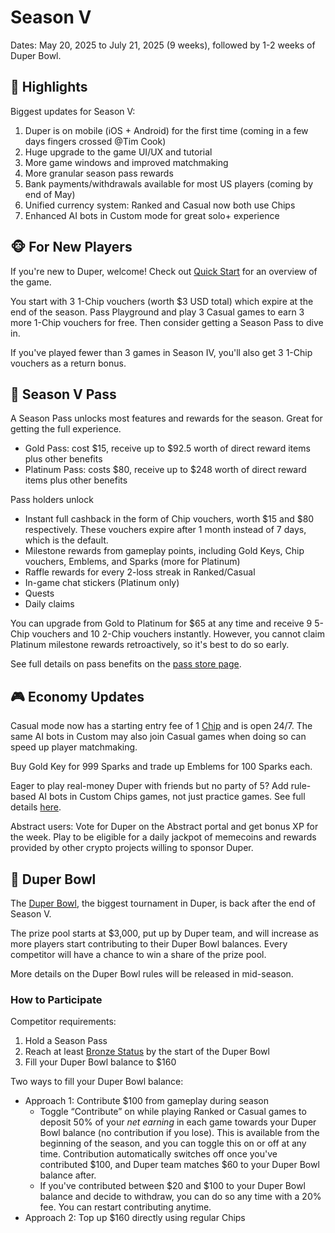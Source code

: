 # Season V

Dates: May 20, 2025 to July 21, 2025 (9 weeks), followed by 1-2 weeks of Duper Bowl.

## 🎉 Highlights

Biggest updates for Season V:

1. Duper is on mobile (iOS + Android) for the first time (coming in a few days fingers crossed @Tim Cook)
2. Huge upgrade to the game UI/UX and tutorial
3. More game windows and improved matchmaking
4. More granular season pass rewards
5. Bank payments/withdrawals available for most US players (coming by end of May)
6. Unified currency system: Ranked and Casual now both use Chips
7. Enhanced AI bots in Custom mode for great solo+ experience

## 🐵 For New Players

If you're new to Duper, welcome! Check out [Quick Start](.) for an overview of the game.

You start with 3 1-Chip vouchers (worth \$3 USD total) which expire at the end of the season. Pass Playground and play 3 Casual games to earn 3 more 1-Chip vouchers for free. Then consider getting a Season Pass to dive in.

If you've played fewer than 3 games in Season IV, you'll also get 3 1-Chip vouchers as a return bonus.

## 🎫 Season V Pass

A Season Pass unlocks most features and rewards for the season. Great for getting the full experience.

- Gold Pass: cost \$15, receive up to \$92.5 worth of direct reward items plus other benefits
- Platinum Pass: costs \$80, receive up to \$248 worth of direct reward items plus other benefits

Pass holders unlock

- Instant full cashback in the form of Chip vouchers, worth \$15 and \$80 respectively. These vouchers expire after 1 month instead of 7 days, which is the default.
- Milestone rewards from gameplay points, including Gold Keys, Chip vouchers, Emblems, and Sparks (more for Platinum)
- Raffle rewards for every 2-loss streak in Ranked/Casual
- In-game chat stickers (Platinum only)
- Quests
- Daily claims

You can upgrade from Gold to Platinum for \$65 at any time and receive 9 5-Chip vouchers and 10 2-Chip vouchers instantly. However, you cannot claim Platinum milestone rewards retroactively, so it's best to do so early.

See full details on pass benefits on the [pass store page](https://www.duper.gg/store?id=season-pass).

## 🎮 Economy Updates

Casual mode now has a starting entry fee of 1 [Chip](assets/currencies#chips) and is open 24/7. The same AI bots in Custom may also join Casual games when doing so can speed up player matchmaking.

Buy Gold Key for 999 Sparks and trade up Emblems for 100 Sparks each.

Eager to play real-money Duper with friends but no party of 5? Add rule-based AI bots in Custom Chips games, not just practice games. See full details [here](/modes#custom).

Abstract users: Vote for Duper on the Abstract portal and get bonus XP for the week. Play to be eligible for a daily jackpot of memecoins and rewards provided by other crypto projects willing to sponsor Duper.

## 🥣 Duper Bowl

The [Duper Bowl](/tournaments#duper-bowl), the biggest tournament in Duper, is back after the end of Season V.

The prize pool starts at \$3,000, put up by Duper team, and will increase as more players start contributing to their Duper Bowl balances. Every competitor will have a chance to win a share of the prize pool.

More details on the Duper Bowl rules will be released in mid-season.

### How to Participate

Competitor requirements:

1. Hold a Season Pass
2. Reach at least [Bronze Status](/status-xp) by the start of the Duper Bowl
3. Fill your Duper Bowl balance to \$160

Two ways to fill your Duper Bowl balance:

- Approach 1: Contribute \$100 from gameplay during season
  - Toggle “Contribute” on while playing Ranked or Casual games to deposit 50% of your *net earning* in each game towards your Duper Bowl balance (no contribution if you lose). This is available from the beginning of the season, and you can toggle this on or off at any time. Contribution automatically switches off once you've contributed \$100, and Duper team matches \$60 to your Duper Bowl balance after.
  - If you've contributed between \$20 and \$100 to your Duper Bowl balance and decide to withdraw, you can do so any time with a 20% fee. You can restart contributing anytime.
- Approach 2: Top up \$160 directly using regular Chips

